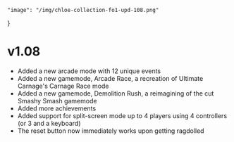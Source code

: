 	"image": "/img/chloe-collection-fo1-upd-108.png"
}

# v1.08

- Added a new arcade mode with 12 unique events
- Added a new gamemode, Arcade Race, a recreation of Ultimate Carnage's Carnage Race mode
- Added a new gamemode, Demolition Rush, a reimagining of the cut Smashy Smash gamemode
- Added more achievements
- Added support for split-screen mode up to 4 players using 4 controllers (or 3 and a keyboard)
- The reset button now immediately works upon getting ragdolled